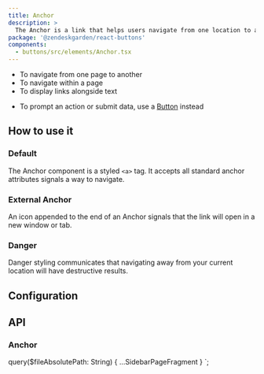 ```yaml
---
title: Anchor
description: >
  The Anchor is a link that helps users navigate from one location to another.
package: '@zendeskgarden/react-buttons'
components:
  - buttons/src/elements/Anchor.tsx
---
```


<Usage>
  <Use>
    <ul>
      <li>To navigate from one page to another</li>
      <li>To navigate within a page</li>
      <li>To display links alongside text</li>
    </ul>
  </Use>
  <Misuse>
    <ul>
      <li>
        To prompt an action or submit data, use a <a href="/components/button">Button</a> instead
      </li>
    </ul>
  </Misuse>
</Usage>

## How to use it

### Default

The Anchor component is a styled `<a>` tag. It accepts all standard anchor attributes signals a way
to navigate.


<CodeExample code={AnchorDefaultCode}>
  <AnchorDefault />
</CodeExample>

### External Anchor

An icon appended to the end of an Anchor signals that the link will open in a new window or tab.


<CodeExample code={AnchorExternalCode}>
  <AnchorExternal />
</CodeExample>

### Danger

Danger styling communicates that navigating away from your current location will have destructive
results.


<CodeExample code={AnchorDangerCode}>
  <AnchorDanger />
</CodeExample>

## Configuration

<Configuration reactPackage={props.data.mdx.package} components={props.data.mdx.components} />

## API

### Anchor

<PropSheet components={props.data.mdx.components} componentName="anchor" />


  query($fileAbsolutePath: String) {
    ...SidebarPageFragment
  }
`;

